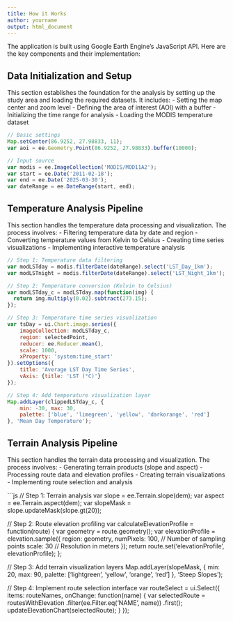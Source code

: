 ```yaml
---
title: How it Works
author: yourname
output: html_document
---
```


The application is built using Google Earth Engine's JavaScript API. Here are the key components and their implementation:

## **Data Initialization and Setup**
This section establishes the foundation for the analysis by setting up the study area and loading the required datasets. It includes:
- Setting the map center and zoom level
- Defining the area of interest (AOI) with a buffer
- Initializing the time range for analysis
- Loading the MODIS temperature dataset

```js
// Basic settings
Map.setCenter(86.9252, 27.98833, 11);
var aoi = ee.Geometry.Point(86.9252, 27.98833).buffer(10000);

// Input source
var modis = ee.ImageCollection('MODIS/MOD11A2');
var start = ee.Date('2011-02-18');
var end = ee.Date('2025-03-30');
var dateRange = ee.DateRange(start, end);
```

## **Temperature Analysis Pipeline**
This section handles the temperature data processing and visualization. The process involves:
- Filtering temperature data by date and region
- Converting temperature values from Kelvin to Celsius
- Creating time series visualizations
- Implementing interactive temperature analysis

```js
// Step 1: Temperature data filtering
var modLSTday = modis.filterDate(dateRange).select('LST_Day_1km');
var modLSTnight = modis.filterDate(dateRange).select('LST_Night_1km');

// Step 2: Temperature conversion (Kelvin to Celsius)
var modLSTday_c = modLSTday.map(function(img) {
  return img.multiply(0.02).subtract(273.15);
});

// Step 3: Temperature time series visualization
var tsDay = ui.Chart.image.series({
    imageCollection: modLSTday_c,
    region: selectedPoint,
    reducer: ee.Reducer.mean(),
    scale: 1000,
    xProperty: 'system:time_start'
}).setOptions({
    title: 'Average LST Day Time Series',
    vAxis: {title: 'LST (°C)'}
});

// Step 4: Add temperature visualization layer
Map.addLayer(clippedLSTday_c, {
    min: -30, max: 30,
    palette: ['blue', 'limegreen', 'yellow', 'darkorange', 'red']
}, 'Mean Day Temperature');
```

## **Terrain Analysis Pipeline**
This section handles the terrain data processing and visualization. The process involves:
- Generating terrain products (slope and aspect)
- Processing route data and elevation profiles
- Creating terrain visualizations
- Implementing route selection and analysis

```js
// Step 1: Terrain analysis
var slope = ee.Terrain.slope(dem);
var aspect = ee.Terrain.aspect(dem);
var slopeMask = slope.updateMask(slope.gt(20));

// Step 2: Route elevation profiling
var calculateElevationProfile = function(route) {
    var geometry = route.geometry();
    var elevationProfile = elevation.sample({
        region: geometry,
        numPixels: 100,  // Number of sampling points
        scale: 30        // Resolution in meters
    });
    return route.set('elevationProfile', elevationProfile);
};

// Step 3: Add terrain visualization layers
Map.addLayer(slopeMask, {
    min: 20, max: 90,
    palette: ['lightgreen', 'yellow', 'orange', 'red']
}, 'Steep Slopes');

// Step 4: Implement route selection interface
var routeSelect = ui.Select({
    items: routeNames,
    onChange: function(name) {
        var selectedRoute = routesWithElevation
            .filter(ee.Filter.eq('NAME', name))
            .first();
        updateElevationChart(selectedRoute);
    }
});